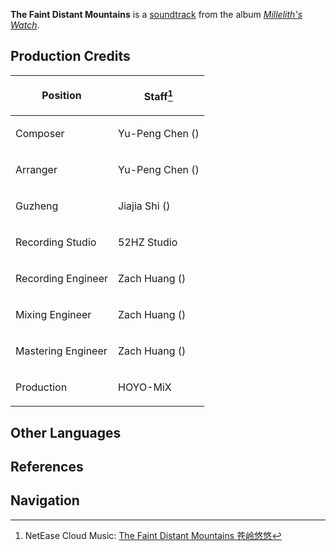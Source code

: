 {{Soundtrack Infobox
|title          =
|image          = Millelith's Watch.png
|album          = Millelith's Watch
|disc           = 1
|number         = 11
|featured       =
|featured2      =
|featured3      =
|featured_disc  =
|featured_disc2 =
|featured_disc3 =
|youtube_id     = fGykaB7Oo3s
|spotify_id     = 3W7hbjIuE0sJioAdcsvL8n
|played_in      = The Chasm
|during         = [[The Chasm]] (Day)
|domain         =
|previous       = The Starlit Dome
|next           = Moon Above the Valley
}}
'''The Faint Distant Mountains''' is a [[soundtrack]] from the album ''[[Millelith's Watch]]''.

==Production Credits==
{| class="wikitable" style="text-align:left; height:0.5em"
! Position
! Staff<ref>NetEase Cloud Music: [https://music.163.com/#/song?id=1956543007 The Faint Distant Mountains 苍岭悠悠]</ref>
|-
! Composer
| Yu-Peng Chen ({{zh|陈致逸}})
|-
! Arranger
| Yu-Peng Chen ({{zh|陈致逸}})
|-
! Guzheng
| Jiajia Shi ({{zh|施佳加}})
|-
! Recording Studio
| 52HZ Studio
|-
! Recording Engineer
| Zach Huang ({{zh|黄巍}})
|-
! Mixing Engineer
| Zach Huang ({{zh|黄巍}})
|-
! Mastering Engineer
| Zach Huang ({{zh|黄巍}})
|-
! Production
| HOYO-MiX
|}
<!--
==Videos==
<gallery>
</gallery>
==Trivia==
-->
==Other Languages==
{{Other Languages
|en      = The Faint Distant Mountains
|zhs     = 苍岭悠悠
|zhs_rm  = Cānglǐng Yōuyōu
|zhs_tl  =
|ja      = 青山悠々
|ja_rm   = Seizan Yuuyuu{{Assumed}}
|ja_tl   = 
|tr      = 
|it      = 
}}

==References==
{{Reflist}}

==Navigation==
{{Soundtrack Navbox|Millelith's Watch}}